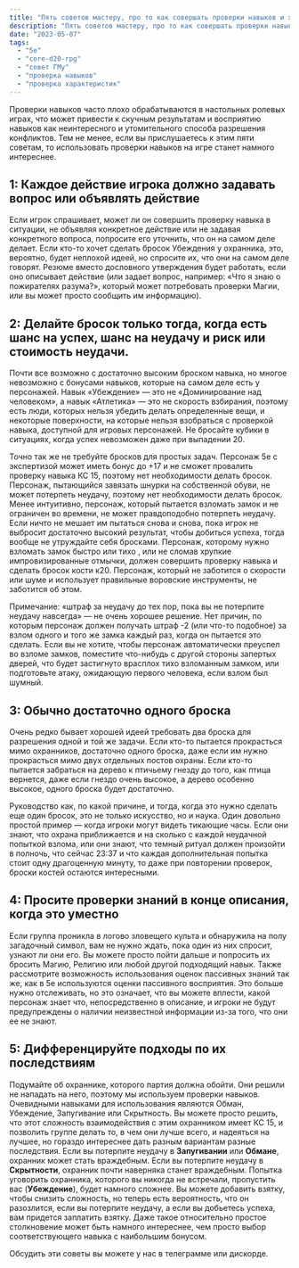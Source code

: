 ```yaml
---
title: "Пять советов мастеру, про то как совершать проверки навыков и характеристик"
description: "Пять советов мастеру, про то как совершать проверки навыков и характеристик в D&D 5e и не только"
date: "2023-05-07"
tags: 
  - "5e"
  - "core-d20-rpg"
  - "совет ГМу"
  - "проверка навыков"
  - "проверка характеристик"
---
```





Проверки навыков часто плохо обрабатываются в настольных ролевых играх, что может привести к скучным результатам и восприятию навыков как неинтересного и утомительного способа разрешения конфликтов. Тем не менее, если вы прислушаетесь к этим пяти советам, то использовать проверки навыков на игре станет намного интереснее.

## 1: Каждое действие игрока должно задавать вопрос или объявлять действие

Если игрок спрашивает, может ли он совершить проверку навыка в ситуации, не объявляя конкретное действие или не задавая конкретного вопроса, попросите его уточнить, что он на самом деле делает. Если кто-то хочет сделать бросок Убеждения у охранника, это, вероятно, будет неплохой идеей, но спросите их, что они на самом деле говорят. Резюме вместо дословного утверждения будет работать, если оно описывает действие (или задает вопрос, например: «Что я знаю о пожирателях разума?», который может потребовать проверки Магии, или вы может просто сообщить им информацию).

## 2: Делайте бросок только тогда, когда есть шанс на успех, шанс на неудачу и риск или стоимость неудачи.

Почти все возможно с достаточно высоким броском навыка, но многое невозможно с бонусами навыков, которые на самом деле есть у персонажей. Навык «Убеждение» — это не «Доминирование над человеком», а навык «Атлетика» — это не скорость взбирания, поэтому есть люди, которых нельзя убедить делать определенные вещи, и некоторые поверхности, на которые нельзя взобраться с проверкой навыка, доступной для игровых персонажей. Не бросайте кубики в ситуациях, когда успех невозможен даже при выпадении 20.

Точно так же не требуйте бросков для простых задач. Персонаж 5e с экспертизой может иметь бонус до +17 и не сможет провалить проверку навыка КС 15, поэтому нет необходимости делать бросок. Персонаж, пытающийся завязать шнурки на собственной обуви, не может потерпеть неудачу, поэтому нет необходимости делать бросок. Менее интуитивно, персонаж, который пытается взломать замок и не ограничен во времени, не может правдоподобно потерпеть неудачу. Если ничто не мешает им пытаться снова и снова, пока игрок не выбросит достаточно высокий результат, чтобы добиться успеха, тогда вообще не утруждайте себя бросками. Персонаж, которому нужно взломать замок быстро или  тихо , или  не сломав хрупкие импровизированные отмычки, должен совершить проверку навыка и сделать бросок кости к20. Персонаж, который не заботится о скорости или шуме и использует правильные воровские инструменты, не заботится об этом.

<Aside v="crimson">
Примечание: «штраф за неудачу до тех пор, пока вы не потерпите неудачу навсегда» — не очень хорошее решение. Нет причин, по которым персонаж должен получать штраф -2 (или что-то подобное) за взлом одного и того же замка каждый раз, когда он пытается это сделать. Если вы не хотите, чтобы персонаж автоматически преуспел во взломе замков, поместите что-нибудь с другой стороны запертых дверей, что будет застигнуто врасплох тихо взломанным замком, или подготовьте атаку, ожидающую первого человека, если взлом был шумный.
</Aside>

## 3: Обычно достаточно одного броска

Очень редко бывает хорошей идеей требовать два броска для разрешения одной и той же задачи. Если кто-то пытается прокрасться мимо охранников, достаточно одного броска, даже если им нужно прокрасться мимо двух отдельных постов охраны. Если кто-то пытается забраться на дерево к птичьему гнезду до того, как птица вернется, даже если гнездо очень высокое, а дерево особенно высокое, одного броска будет достаточно.

Руководство как, по какой причине, и  тогда, когда это нужно сделать еще один бросок, это не только искусство, но и наука. Один довольно простой пример — когда игроки могут видеть тикающие часы. Если они знают, что охрана приближается и на сколько с каждой неудачной попыткой взлома, или они знают, что темный ритуал должен произойти в полночь, что сейчас 23:37 и что каждая дополнительная попытка стоит одну драгоценную минуту, то даже при повторении проверок, броски костей остаются интересными.

## 4: Просите проверки знаний в конце описания, когда это уместно

Если группа проникла в логово зловещего культа и обнаружила на полу загадочный символ, вам не нужно ждать, пока один из них спросит, узнают ли они его. Вы можете просто пойти дальше и попросить их бросить Магию, Религию или любой другой подходящий навык. Также рассмотрите возможность использования оценок пассивных знаний так же, как в 5e используются оценки пассивного восприятия. Это больше нужно отслеживать, но это означает, что вы можете вплести, какой персонаж знает что, непосредственно в описание, и игроки не будут предупреждены о наличии неизвестной информации из-за того, что они ее не знают.

## 5: Дифференцируйте подходы по их последствиям

Подумайте об охраннике, которого партия должна обойти. Они решили не нападать на него, поэтому мы используем проверки навыков. Очевидными навыками для использования являются Обман, Убеждение, Запугивание или Скрытность. Вы можете просто решить, что этот сложность взаимодействия с этим охранником имеет КС 15, и позволить группе делать то, в чем они лучше всего, и надеяться на лучшее, но гораздо интереснее дать разным вариантам разные последствия. Если вы потерпите неудачу в **Запугивании** или **Обмане**, охранник может стать враждебным. Если вы потерпите неудачу в **Скрытности**, охранник почти наверняка станет враждебным. Попытка уговорить охранника, которого вы никогда не встречали, пропустить вас (**Убеждение**), будет намного сложнее. Вы можете добавить взятку, чтобы снизить сложность, но теперь есть вероятность, что он разозлится, если вы потерпите неудачу, а если вы добьетесь успеха, вам придется заплатить взятку. Даже такое относительно простое столкновение может быть намного интереснее, чем просто выбор соответствующего навыка с наибольшим бонусом.

Обсудить эти советы вы можете у нас в телеграмме или дискорде.
